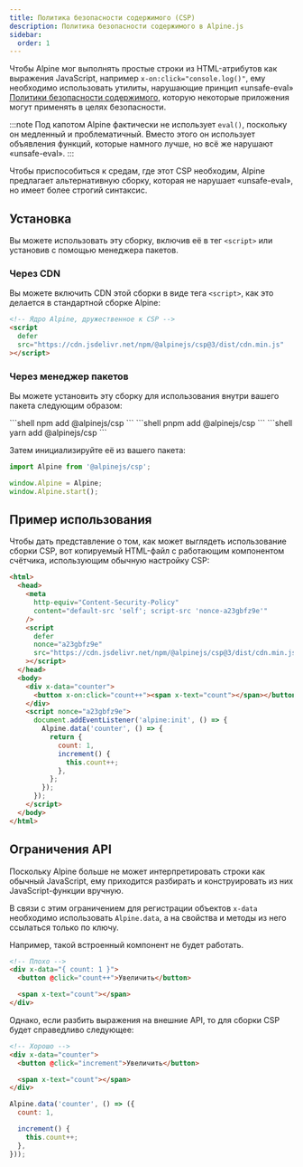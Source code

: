 ```yaml
---
title: Политика безопасности содержимого (CSP)
description: Политика безопасности содержимого в Alpine.js
sidebar:
  order: 1
---
```


Чтобы Alpine мог выполнять простые строки из HTML-атрибутов как выражения JavaScript, например `x-on:click="console.log()"`, ему необходимо использовать утилиты, нарушающие принцип «unsafe-eval» [Политики безопасности содержимого](https://developer.mozilla.org/ru/docs/Web/HTTP/CSP), которую некоторые приложения могут применять в целях безопасности.

:::note
Под капотом Alpine фактически не использует `eval()`, поскольку он медленный и проблематичный. Вместо этого он использует объявления функций, которые намного лучше, но всё же нарушают «unsafe-eval».
:::

Чтобы приспособиться к средам, где этот CSP необходим, Alpine предлагает альтернативную сборку, которая не нарушает «unsafe-eval», но имеет более строгий синтаксис.

## Установка

Вы можете использовать эту сборку, включив её в тег `<script>` или установив с помощью менеджера пакетов.

### Через CDN

Вы можете включить CDN этой сборки в виде тега `<script>`, как это делается в стандартной сборке Alpine:

```html
<!-- Ядро Alpine, дружественное к CSP -->
<script
  defer
  src="https://cdn.jsdelivr.net/npm/@alpinejs/csp@3/dist/cdn.min.js"
></script>
```

### Через менеджер пакетов

Вы можете установить эту сборку для использования внутри вашего пакета следующим образом:


<Tabs>
  <TabItem label="npm">
    ```shell
    npm add @alpinejs/csp
    ```
  </TabItem>
  <TabItem label="pnpm">
    ```shell
    pnpm add @alpinejs/csp
    ```
  </TabItem>
  <TabItem label="yarn">
    ```shell
    yarn add @alpinejs/csp
    ```
  </TabItem>
</Tabs>

Затем инициализируйте её из вашего пакета:

```js {1}
import Alpine from '@alpinejs/csp';

window.Alpine = Alpine;
window.Alpine.start();
```

## Пример использования

Чтобы дать представление о том, как может выглядеть использование сборки CSP, вот копируемый HTML-файл с работающим компонентом счётчика, использующим обычную настройку CSP:

```html live
<html>
  <head>
    <meta
      http-equiv="Content-Security-Policy"
      content="default-src 'self'; script-src 'nonce-a23gbfz9e'"
    />
    <script
      defer
      nonce="a23gbfz9e"
      src="https://cdn.jsdelivr.net/npm/@alpinejs/csp@3/dist/cdn.min.js"
    ></script>
  </head>
  <body>
    <div x-data="counter">
      <button x-on:click="count++"><span x-text="count"></span></button>
    </div>
    <script nonce="a23gbfz9e">
      document.addEventListener('alpine:init', () => {
        Alpine.data('counter', () => {
          return {
            count: 1,
            increment() {
              this.count++;
            },
          };
        });
      });
    </script>
  </body>
</html>
```

## Ограничения API

Поскольку Alpine больше не может интерпретировать строки как обычный JavaScript, ему приходится разбирать и конструировать из них JavaScript-функции вручную.

В связи с этим ограничением для регистрации объектов `x-data` необходимо использовать `Alpine.data`, а на свойства и методы из него ссылаться только по ключу.

Например, такой встроенный компонент не будет работать.

```html
<!-- Плохо -->
<div x-data="{ count: 1 }">
  <button @click="count++">Увеличить</button>

  <span x-text="count"></span>
</div>
```

Однако, если разбить выражения на внешние API, то для сборки CSP будет справедливо следующее:

```html "increment"
<!-- Хорошо -->
<div x-data="counter">
  <button @click="increment">Увеличить</button>

  <span x-text="count"></span>
</div>
```

```js "increment"
Alpine.data('counter', () => ({
  count: 1,

  increment() {
    this.count++;
  },
}));
```
